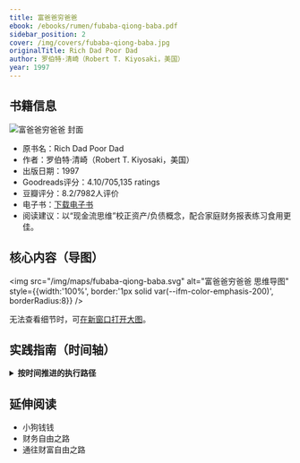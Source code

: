```yaml
---
title: 富爸爸穷爸爸
ebook: /ebooks/rumen/fubaba-qiong-baba.pdf
sidebar_position: 2
cover: /img/covers/fubaba-qiong-baba.jpg
originalTitle: Rich Dad Poor Dad
author: 罗伯特·清崎（Robert T. Kiyosaki，美国）
year: 1997
---
```


## 书籍信息

<div style={{ display: 'flex', gap: '16px', alignItems: 'stretch', flexWrap: 'wrap', border: '1px solid var(--ifm-color-emphasis-200)', borderRadius: 8, padding: '12px' }}>
  <div style={{ flex: '0 0 160px' }}>
    <img src="/img/covers/fubaba-qiong-baba.jpg" alt="富爸爸穷爸爸 封面" style={{ width: 160, height: 220, objectFit: 'cover', borderRadius: 4 }} />
  </div>
  <div style={{ flex: 1, display: 'flex', flexDirection: 'column', justifyContent: 'center' }}>
    <ul>
      <li>原书名：Rich Dad Poor Dad</li>
      <li>作者：罗伯特·清崎（Robert T. Kiyosaki，美国）</li>
      <li>出版日期：1997</li>
      <li>Goodreads评分：4.10/705,135 ratings</li>
      <li>豆瓣评分：8.2/7982人评价</li>
      <li>电子书：<a href="/ebooks/rumen/fubaba-qiong-baba.epub">下载电子书</a></li>
      <li>阅读建议：以“现金流思维”校正资产/负债概念，配合家庭财务报表练习食用更佳。</li>
    </ul>
  </div>
</div>

## 核心内容（导图）

<img src="/img/maps/fubaba-qiong-baba.svg" alt="富爸爸穷爸爸 思维导图" style={{width:'100%', border:'1px solid var(--ifm-color-emphasis-200)', borderRadius:8}} />
<div style={{marginTop:8}}>
  无法查看细节时，可<a href="/img/maps/fubaba-qiong-baba.svg" target="_blank" rel="noreferrer">在新窗口打开大图</a>。
</div>

## 实践指南（时间轴）

<div className="practice-timeline">
<details>
  <summary><b>按时间推进的执行路径</b></summary>
  
  ### 今天（第1天）：财务觉醒
  
  1. 完成个人财务现状审视（2小时）
  - 列出所有收入来源和月支出明细
  - 区分你的资产和负债：资产=把钱放进口袋，负债=把钱从口袋取走
  - 计算你的净现金流：月收入-月支出=？
  - 诚实回答：如果今天失业，你能靠资产收入生活多久？
  
  2. 制定"首先支付自己"计划（30分钟）
  - 决定每月收入的10%作为投资资金
  - 开设专门的投资账户，与日常开支账户分离
  - 设置自动转账：发薪日当天自动转入投资账户
  - 承诺：无论如何都不动用这笔钱支付其他费用
  
  3. 开始财务教育（30分钟）
  - 订阅一个财经类播客或YouTube频道
  - 购买或借阅一本投资入门书籍
  - 下载一个记账APP，开始记录每日支出

  ### 7天内：建立财务基础
  
  1. 完成财务知识基础学习
  - 学会阅读基本财务报表：收入表、资产负债表
  - 理解现金流象限：E（雇员）→S（自雇）→B（企业主）→I（投资者）
  - 掌握复利计算：用72法则计算投资翻倍时间
  - 了解通胀对储蓄的影响
  
  2. 审视并优化现有"资产"
  - 检查你认为的"资产"是否真的产生现金流
  - 如果房子是自住，承认它是负债而非资产
  - 列出可以转化为现金流的物品（出租、转卖等）
  - 取消不必要的订阅服务和会员费
  
  3. 寻找第一个被动收入机会
  - 研究高股息股票或REITs基金
  - 了解P2P借贷平台的风险和收益
  - 考虑出租闲置房间或停车位
  - 调研你所在地区的小额房地产投资机会
  
  4. 建立财务学习网络
  - 加入一个本地投资俱乐部或在线社群
  - 找到一位财务导师或成功的投资者
  - 与朋友中财务状况良好的人深度交流

  ### 30天内：开始投资行动
  
  1. 执行第一笔投资
  - 用积累的资金购买第一只指数基金或ETF
  - 投资金额：不超过总资金的30%，确保心理承受范围内
  - 选择低费率、历史表现稳定的基金
  - 记录投资日期、金额、原因，开始投资日记
  
  2. 开发技能以增加收入
  - 识别你的核心技能，寻找兼职或咨询机会
  - 学习销售技能：参加一次销售培训或读一本销售书籍
  - 提升沟通能力：加入演讲俱乐部或参加公开演讲
  - 考虑将专业技能包装成在线课程或服务
  
  3. 建立"资产购买清单"
  - 列出5-10个你感兴趣的投资标的
  - 为每个标的设定目标购买价格
  - 研究这些投资的基本面和风险
  - 制定分批购买计划，避免一次性投入
  
  4. 优化税务策略
  - 了解你所在地区的税收优惠政策
  - 最大化利用退休金账户的税收优势
  - 考虑成立个人公司的可行性
  - 咨询税务专家，制定合法节税方案

  ### 60-90天：系统化财富积累
  
  1. 建立多元化收入流
  - 至少建立2-3个不同的被动收入来源
  - 每个收入流目标：月收入的5-10%
  - 跟踪每个收入流的表现和成长潜力
  - 将表现好的收入流加大投入
  
  2. 制定5年财务自由计划
  - 计算实现财务自由需要的被动收入总额
  - 制定具体的资产配置目标
  - 设定年度投资目标和里程碑
  - 每季度回顾和调整计划
  
  3. 深化财务教育
  - 完成一门正式的投资或财务管理课程
  - 参加至少一次投资研讨会或会议
  - 开始研究更复杂的投资工具（期权、房地产等）
  - 建立自己的投资哲学和原则
  
  4. 传授和分享
  - 向家人朋友分享你学到的财务知识
  - 开始记录你的投资经验和教训
  - 考虑开设博客或社交媒体账号分享心得
  - 通过教授他人来巩固自己的知识

  ---
  
  关键成功指标
  
  30天目标：
  - 建立投资账户并完成第一笔投资
  - 被动收入>0（哪怕只有几十元）
  - 财务知识测试分数提升50%
  
  90天目标：
  - 被动收入达到月支出的5-10%
  - 建立2-3个不同的收入来源
  - 拥有清晰的5年财务自由路径
  
  核心原则：
  - 永远先支付自己
  - 让钱为你工作，而不是你为钱工作
  - 持续学习，持续行动
  - 从失败中学习，但不要停止尝试
  
  重要提醒：这个指南的核心不是快速致富，而是建立正确的财务思维和习惯。每个人的情况不同，请根据自己的实际情况调整具体行动，但原则保持不变：获取资产，创造现金流，实现财务自由。

</details>
</div>

## 延伸阅读

- 小狗钱钱
- 财务自由之路
- 通往财富自由之路


